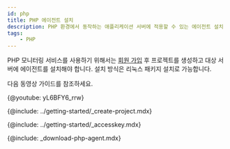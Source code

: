 ```yaml
---
id: php
title: PHP 에이전트 설치
description: PHP 환경에서 동작하는 애플리케이션 서버에 적용할 수 있는 에이전트 설치 방법을 확인하세요.
tags:
    - PHP
---
```


PHP 모니터링 서비스를 사용하기 위해서는 [회원 가입](https://www.whatap.io/ko/signup/) 후 프로젝트를 생성하고 대상 서버에 에이전트를 설치해야 합니다. 설치 방식은 리눅스 패키지 설치로 가능합니다.

다음 동영상 가이드를 참조하세요.

{@youtube: yL6BFY6_rrw}

{@include: ../getting-started/_create-project.mdx}

{@include: ../getting-started/_accesskey.mdx}

{@include: _download-php-agent.mdx}